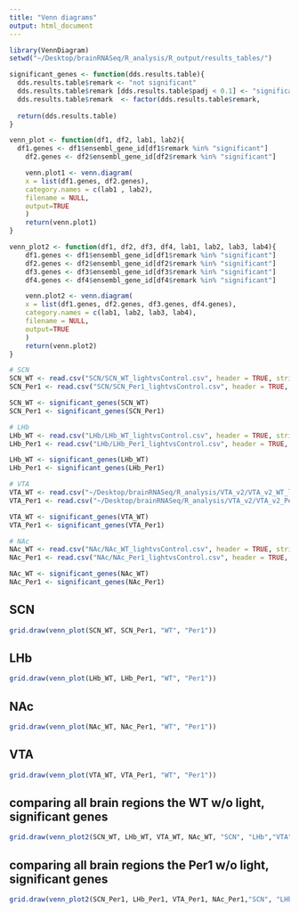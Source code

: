 ```yaml
---
title: "Venn diagrams"
output: html_document
---
```

```r
library(VennDiagram)
setwd("~/Desktop/brainRNASeq/R_analysis/R_output/results_tables/")

significant_genes <- function(dds.results.table){
  dds.results.table$remark <- "not significant"
  dds.results.table$remark [dds.results.table$padj < 0.1] <- "significant"
  dds.results.table$remark  <- factor(dds.results.table$remark, 
																			  levels = c("not significant", "significant"))
  return(dds.results.table)
}

venn_plot <- function(df1, df2, lab1, lab2){
  df1.genes <- df1$ensembl_gene_id[df1$remark %in% "significant"]
	df2.genes <- df2$ensembl_gene_id[df2$remark %in% "significant"]

	venn.plot1 <- venn.diagram(
  	x = list(df1.genes, df2.genes),
  	category.names = c(lab1 , lab2),
  	filename = NULL,
  	output=TRUE
	)
	return(venn.plot1)
}

venn_plot2 <- function(df1, df2, df3, df4, lab1, lab2, lab3, lab4){
	df1.genes <- df1$ensembl_gene_id[df1$remark %in% "significant"]
	df2.genes <- df2$ensembl_gene_id[df2$remark %in% "significant"]
	df3.genes <- df3$ensembl_gene_id[df3$remark %in% "significant"]
	df4.genes <- df4$ensembl_gene_id[df4$remark %in% "significant"]

	venn.plot2 <- venn.diagram(
  	x = list(df1.genes, df2.genes, df3.genes, df4.genes),
  	category.names = c(lab1, lab2, lab3, lab4),
  	filename = NULL,
  	output=TRUE
	)
	return(venn.plot2)
}

# SCN
SCN_WT <- read.csv("SCN/SCN_WT_lightvsControl.csv", header = TRUE, stringsAsFactors = FALSE)
SCN_Per1 <- read.csv("SCN/SCN_Per1_lightvsControl.csv", header = TRUE, stringsAsFactors = FALSE)

SCN_WT <- significant_genes(SCN_WT)
SCN_Per1 <- significant_genes(SCN_Per1)

# LHb
LHb_WT <- read.csv("LHb/LHb_WT_lightvsControl.csv", header = TRUE, stringsAsFactors = FALSE)
LHb_Per1 <- read.csv("LHb/LHb_Per1_lightvsControl.csv", header = TRUE, stringsAsFactors = FALSE)

LHb_WT <- significant_genes(LHb_WT)
LHb_Per1 <- significant_genes(LHb_Per1)

# VTA
VTA_WT <- read.csv("~/Desktop/brainRNASeq/R_analysis/VTA_v2/VTA_v2_WT_lightvsControl.csv", header = TRUE, stringsAsFactors = FALSE)
VTA_Per1 <- read.csv("~/Desktop/brainRNASeq/R_analysis/VTA_v2/VTA_v2_Per1_lightvsControl.csv", header = TRUE, stringsAsFactors = FALSE)

VTA_WT <- significant_genes(VTA_WT)
VTA_Per1 <- significant_genes(VTA_Per1)

# NAc
NAc_WT <- read.csv("NAc/NAc_WT_lightvsControl.csv", header = TRUE, stringsAsFactors = FALSE)
NAc_Per1 <- read.csv("NAc/NAc_Per1_lightvsControl.csv", header = TRUE, stringsAsFactors = FALSE)

NAc_WT <- significant_genes(NAc_WT)
NAc_Per1 <- significant_genes(NAc_Per1)
```

## SCN
```r
grid.draw(venn_plot(SCN_WT, SCN_Per1, "WT", "Per1"))
```

## LHb
```r
grid.draw(venn_plot(LHb_WT, LHb_Per1, "WT", "Per1"))
```

## NAc
```r
grid.draw(venn_plot(NAc_WT, NAc_Per1, "WT", "Per1"))
```

## VTA
```r
grid.draw(venn_plot(VTA_WT, VTA_Per1, "WT", "Per1"))
```

## comparing all brain regions the WT w/o light, significant genes
```r
grid.draw(venn_plot2(SCN_WT, LHb_WT, VTA_WT, NAc_WT, "SCN", "LHb","VTA","NAc"))
```

## comparing all brain regions the Per1 w/o light, significant genes
```r
grid.draw(venn_plot2(SCN_Per1, LHb_Per1, VTA_Per1, NAc_Per1,"SCN", "LHb","VTA","NAc"))
```
